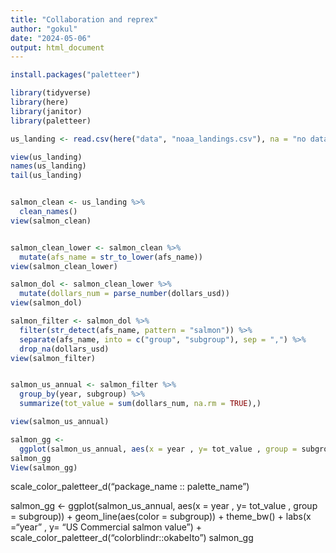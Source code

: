 ```yaml
---
title: "Collaboration and reprex"
author: "gokul"
date: "2024-05-06"
output: html_document
---
```


```r


install.packages("paletteer")

library(tidyverse)
library(here)  
library(janitor) 
library(paletteer)  

us_landing <- read.csv(here("data", "noaa_landings.csv"), na = "no data")

view(us_landing)
names(us_landing)
tail(us_landing)


salmon_clean <- us_landing %>%
  clean_names()
view(salmon_clean)


salmon_clean_lower <- salmon_clean %>%
  mutate(afs_name = str_to_lower(afs_name))
view(salmon_clean_lower)

salmon_dol <- salmon_clean_lower %>%
  mutate(dollars_num = parse_number(dollars_usd))
view(salmon_dol)

salmon_filter <- salmon_dol %>%
  filter(str_detect(afs_name, pattern = "salmon")) %>%
  separate(afs_name, into = c("group", "subgroup"), sep = ",") %>%
  drop_na(dollars_usd)
view(salmon_filter)


salmon_us_annual <- salmon_filter %>%
  group_by(year, subgroup) %>%
  summarize(tot_value = sum(dollars_num, na.rm = TRUE),)

view(salmon_us_annual)

salmon_gg <- 
  ggplot(salmon_us_annual, aes(x = year , y= tot_value , group = subgroup)) + geom_line(aes(color = subgroup)) + theme_bw() + labs(x ="year" , y= "US VDLFIGHIDLUFGB")
salmon_gg
View(salmon_gg)
```

scale_color_paletteer_d("package_name :: palette_name")



salmon_gg <- 
  ggplot(salmon_us_annual, aes(x = year , y= tot_value , group = subgroup)) + geom_line(aes(color = subgroup)) + theme_bw() + labs(x ="year" , y= "US Commercial salmon value") + scale_color_paletteer_d("colorblindr::okabeIto")
salmon_gg







